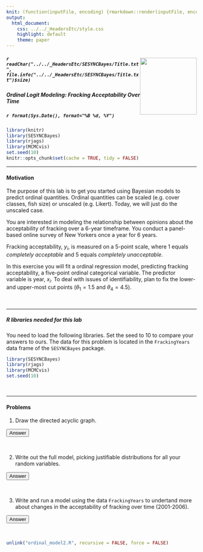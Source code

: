 ```yaml
---
knit: (function(inputFile, encoding) {rmarkdown::render(inputFile, encoding = encoding, output_dir = "../../content/labs")})
output:
  html_document:
    css: ../../_HeadersEtc/style.css
    highlight: default
    theme: paper
---
```


<script src="../../_HeadersEtc/hideOutput.js"></script>

<img src="../../_HeadersEtc/SESYNCBayes/logo_plus_grants.png" style="position:relative;float:right;padding-top:10px;width:150px;height=150px" />

##### `r readChar("../../_HeadersEtc/SESYNCBayes/Title.txt", file.info("../../_HeadersEtc/SESYNCBayes/Title.txt")$size)`

##### Ordinal Logit Modeling: Fracking Acceptability Over Time

##### `r format(Sys.Date(), format="%B %d, %Y")`

```r
library(knitr)
library(SESYNCBayes)
library(rjags)
library(MCMCvis)
set.seed(10)
knitr::opts_chunk$set(cache = TRUE, tidy = FALSE)
```

----

#### **Motivation**

The purpose of this lab is to get you started using Bayesian models to predict ordinal quantities. Ordinal quantities can be scaled (e.g. cover classes, fish size) or unscaled (e.g. Likert).  Today, we will just do the unscaled case. 

You are interested in modeling the relationship between opinions about the acceptability of fracking over a 6-year timeframe. You conduct a panel-based online survey of New Yorkers once a year for 6 years. 

Fracking acceptability, $y_i$, is measured on a 5-point scale, where 1 equals _completely acceptable_ and 5 equals _completely unacceptable_.  

In this exercise you will fit a ordinal regression model, predicting fracking acceptability, a five-point ordinal categorical variable.  The predictor variable is year, $x_i$.  To deal with issues of identifiability, plan to fix the lower- and upper-most cut points ($\theta_1 = 1.5$ and $\theta_4 = 4.5$).

<br>

---

##### **R libraries needed for this lab**

You need to load the following libraries. Set the seed to 10 to compare your answers to ours. The data for this problem is located in the `FrackingYears` data frame of the `SESYNCBayes` package. 

```r
library(SESYNCBayes)
library(rjags)
library(MCMCvis)
set.seed(10)
```

<br>

---

#### **Problems**

1. Draw the directed acyclic graph.

<button class="button" onclick="toggle_visibility('myDIV1');">Answer</button>

<div id="myDIV1", style="display:none">

<center>
<img src="../../_Graphics/DAGOrdinal.png" width="400">
</center>

<br>

where $x_i$ is the year the data were collected, $y_i$ is the 5-point fracking acceptability score, $\pmb{\theta}$ is a vector of the cut points. 

</div>

<br>

2. Write out the full model, picking justifiable distributions for all your random variables.

<button class="button" onclick="toggle_visibility('myDIV2');">Answer</button>

<div id="myDIV2", style="display:none">

$$\begin{align*}
[\boldsymbol{\theta},\boldsymbol{\beta},\sigma^2|\mathbf{y}]&\propto \prod_{i=1}^n [y_i\mid p_{i}]\beta_1][\beta_2]\prod_{k=2}^{K-1}[\boldsymbol{\theta}][\sigma^{2}]\\
y_i &\sim \text{categorical}\bigg(y_i\mid p_{i}=\bigg[\int_{-\infty}^{\theta_{k=1}}[z_i \mid g(\boldsymbol\beta,x_i),\sigma^2]dz_i, 
\int_{\theta_{k=k+1}}^{\theta_{k=k+2}}[z_i \mid g(\boldsymbol\beta,x_i),\sigma^2]dz_i,\dots,
\int_{\theta_{k=K}}^{\infty}[z_i \mid g(\boldsymbol\beta,x_i),\sigma^2]dz_i
\bigg]\bigg)\\
\boldsymbol\beta &\sim \operatorname{normal}(0,0.001)\\
\sigma^{2} &\sim \operatorname{inverse gamma}(0.001, 0.001)\\
\theta_j &\sim \operatorname{uniform}(0,10)
\end{align*}$$

where $i$ indexes the survey respondent, $k$ indexes the cutpoint, and $K$ is the total number of cutpoints.

</div>

<br>

3.  Write and run a model using the data `FrackingYears` to undertand more about changes in the acceptability of fracking over time (2001-2006). 

<button class="button" onclick="toggle_visibility('myDIV4');">Answer</button>

<div id="myDIV4", style="display:none">

<br>

```r
# Threshold 1 and 4 are fixed; other thresholds are predicted.
nYlevels = max(FrackingYears$score)  
thresh = rep(NA, nYlevels - 1)
thresh[1] =  1.5 
thresh[nYlevels - 1] = 4.5

data = list(
  y = FrackingYears$score,
  x = FrackingYears$year,
  nYlevels = nYlevels,
  n_years = max(FrackingYears$year),
  thresh = thresh)

inits = list(
  list( beta = c(1, 1), sigma = .5, thresh=c(NA, 2, 3, NA)),
  list( beta = c(2, 2), sigma = 1.5, thresh=c(NA, 2.1, 3.5, NA)),
  list( beta = c(.5,.5), sigma = 2.5, thresh=c(NA, .6, 1, NA)))

```

```r
{
  sink("ordinal_model2.R")
cat("
model {

  # priors
  beta[1] ~ dnorm(0, .001)
  beta[2] ~ dnorm(0, .001)
  sigma ~ dunif(0, 100)
  tau <- 1/sigma^2
  for (k in 2:(nYlevels - 2)) {
    thresh[k] ~ dunif(0, 10)
  }

  # likelihood  
  for (i in 1:length(y)) {
    mu[i] = beta[1] + beta[2] * x[i]
    y[i] ~ dcat( pr[i, 1:nYlevels])
    pr[i, 1] <- pnorm( thresh[1], mu[i] , tau)
  
    for (k in 2:(nYlevels - 1)) {
      pr[i,k] <- max(.00001, pnorm(thresh[k], mu[i], tau) - pnorm(thresh[k - 1], mu[i], tau)) 
    }

   pr[i, nYlevels] <- 1 - pnorm(thresh[nYlevels - 1], mu[i], tau)
  }
    
 # derived quantities of predicted change in attitude towards fracking over time
  for (j in 1:n_years) {
    mu.pred[j] <- beta[1] + beta[2] * j
    pred[j] <- pnorm(thresh[2], mu.pred[j], tau)  
  }

}
",fill=TRUE)
sink()
}
```

```r
jm = jags.model("ordinal_model2.R", data = data, n.adapt = 1000, n.chains = 3, inits = inits)
update(jm, n.iter = 15000)
zc = coda.samples(jm, variable.names = c("thresh", "sigma", "beta", "pred"), n.iter = 15000)
```

```r
MCMCsummary(zc, params = c("thresh","sigma", "beta"), n.eff = TRUE, digits = 2)
MCMCplot(zc, params = "pred", horiz = FALSE, xlab = "years", labels = c("2000", "2001", "2002", "2003", "2004", "2005"))
```
</div>

<br>

```r
unlink("ordinal_model2.R", recursive = FALSE, force = FALSE)
```

